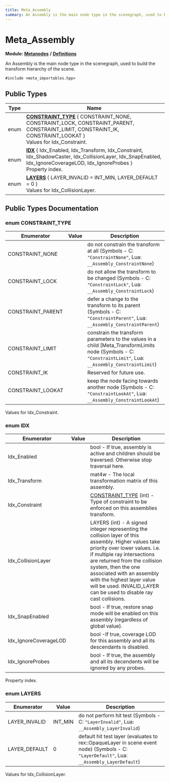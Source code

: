 ```yaml
---
title: Meta_Assembly
summary: An Assembly is the main node type in the scenegraph, used to build the transform hierarchy of the scene. 
---
```


# Meta_Assembly

**Module:** **[Metanodes](../../modules/metanodes/index.mdx)** **/** **[Definitions](../../modules/metanodes/definitions.mdx)**

An Assembly is the main node type in the scenegraph, used to build the transform hierarchy of the scene. 

`#include <meta_importables.hpp>`

## Public Types

| Type           | Name           |
| -------------- | -------------- |
| enum| **[CONSTRAINT_TYPE](#enum-constraint_type)** \{ CONSTRAINT_NONE, CONSTRAINT_LOCK, CONSTRAINT_PARENT, CONSTRAINT_LIMIT, CONSTRAINT_IK, CONSTRAINT_LOOKAT \}<br />Values for Idx_Constraint.  |
| enum| **[IDX](#enum-idx)** \{ Idx_Enabled, Idx_Transform, Idx_Constraint, Idx_ShadowCaster, Idx_CollisionLayer, Idx_SnapEnabled, Idx_IgnoreCoverageLOD, Idx_IgnoreProbes \}<br />Property index.  |
| enum| **[LAYERS](#enum-layers)** \{ LAYER_INVALID = INT_MIN, LAYER_DEFAULT = 0 \}<br />Values for Idx_CollisionLayer.  |

## Public Types Documentation

### enum CONSTRAINT_TYPE

| Enumerator | Value | Description |
| ---------- | ----- | ----------- |
| CONSTRAINT_NONE | | do not constrain the transform at all (Symbols - C: `"ConstraintNone"`, Lua: `__Assembly_ConstraintNone`)   |
| CONSTRAINT_LOCK | | do not allow the transform to be changed (Symbols - C: `"ConstraintLock"`, Lua: `__Assembly_ConstraintLock`)   |
| CONSTRAINT_PARENT | | defer a change to the transform to its parent (Symbols - C: `"ConstraintParent"`, Lua: `__Assembly_ConstraintParent`)   |
| CONSTRAINT_LIMIT | | constrain the transform parameters to the values in a child [Meta_TransformLimits node (Symbols - C: `"ConstraintLimit"`, Lua: `__Assembly_ConstraintLimit`)   |
| CONSTRAINT_IK | | Reserved for future use.   |
| CONSTRAINT_LOOKAT | | keep the node facing towards another node (Symbols - C: `"ConstraintLookAt"`, Lua: `__Assembly_ConstraintLookAt`)   |

Values for Idx_Constraint. 

### enum IDX

| Enumerator | Value | Description |
| ---------- | ----- | ----------- |
| Idx_Enabled | | bool - If true, assembly is active and children should be traversed. Otherwise stop traversal here.   |
| Idx_Transform | | mat4w - The local transformation matrix of this assembly.   |
| Idx_Constraint | | [CONSTRAINT_TYPE](#enum-constraint_type) (int) - Type of constraint to be enforced on this assemblies transform.   |
| Idx_CollisionLayer | | LAYERS (int) - A signed integer representing the collision layer of this assembly. Higher values take priority over lower values. i.e. if multiple ray intersections are returned from the collision system, then the one associated with an assembly with the highest layer value will be used. INVALID_LAYER can be used to disable ray cast collisions.   |
| Idx_SnapEnabled | | bool - If true, restore snap mode will be enabled on this assembly (regardless of global value).   |
| Idx_IgnoreCoverageLOD | | bool -If true, coverage LOD for this assembly and all its descendants is disabled.   |
| Idx_IgnoreProbes | | bool - If true, the assembly and all its decendents will be ignored by any probes.   |

Property index. 

### enum LAYERS

| Enumerator | Value | Description |
| ---------- | ----- | ----------- |
| LAYER_INVALID | INT_MIN| do not perform hit test (Symbols - C: `"LayerInvalid"`, Lua: `__Assembly_LayerInvalid`)   |
| LAYER_DEFAULT | 0| default hit test layer (evaluates to rex::OpaqueLayer in scene event node) (Symbols - C: `"LayerDefault"`, Lua: `__Assembly_LayerDefault`)   |

Values for Idx_CollisionLayer. 
